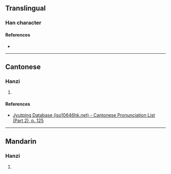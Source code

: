 {{character info/new}}
==Translingual==

===Han character===
{{Han char|rn=75|rad=木|as=04|sn=8|four=42950|canj=DQ|ids=⿰木手}}

====References====
* {{Han ref|kx=0514.100|dkj=14515|hdz=21170.100|uh=677D|ud=26493|bh=CCE4|bd=52452}}

----

==Cantonese==

===Hanzi===
{{yue-hanzi|jyut=[[cau2]]|y=chau2}}

# {{defn|lang=yue|sort=木04}}

====References====
* [http://www.iso10646hk.net/jp/document/download.jsp Jyutping Database (iso10646hk.net) - Cantonese Pronunciation List (Part 2), p. 125]

----

==Mandarin==

===Hanzi===
{{cmn-hanzi|pin=[[chǒu]] ([[chou3]])|wg=ch'ou<sup>3</sup>}}

# {{defn|lang=cmn|sort=木04}}